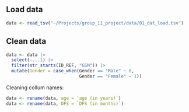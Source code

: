 ## Load data

```r
data <- read_tsv("~/Projects/group_11_project/data/01_dat_load.tsv")
```

## Clean data

```r
data <- data |> 
  select(-...1) |> 
  filter(str_starts(ID_REF, "GSM")) |> 
  mutate(Gender = case_when(Gender == "Male" ~ 0,
                            Gender == "Female" ~ 1))
```

Cleaning collum names:

```r
data <- rename(data, age = `age (in years)`)
data <- rename(data, DFS = `DFS (in months)`)

```

